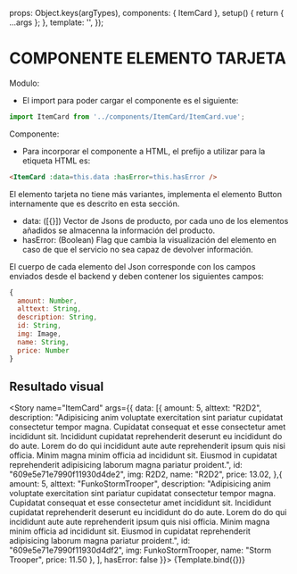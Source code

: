 

<Meta title="C.Simples/ItemCard" component={ItemCard} />

  props: Object.keys(argTypes),
  components: { ItemCard },
  setup() {
    return { ...args };
  },
  template: '<ItemCard :data=this.data :hasError=this.hasError />',
});

# COMPONENTE ELEMENTO TARJETA

Modulo:

- El import para poder cargar el componente es el siguiente:

```js live=true
import ItemCard from '../components/ItemCard/ItemCard.vue';
```

Componente:

- Para incorporar el componente a HTML, el prefijo a utilizar para la etiqueta HTML es:

```html live=true
<ItemCard :data=this.data :hasError=this.hasError />
``` 
El elemento tarjeta no tiene más variantes, implementa el elemento Button internamente que es descrito en esta sección.

- data: ([{}]) Vector de Jsons de producto, por cada uno de los elementos añadidos se almacenna la información del producto.
- hasError: (Boolean) Flag que cambia la visualización del elemento en caso de que el servicio no sea capaz de devolver información.

El cuerpo de cada elemento del Json corresponde con los campos enviados desde el backend y deben contener los siguientes campos:

```js
{
  amount: Number,
  alttext: String,
  description: String,
  id: String,
  img: Image,
  name: String,
  price: Number
}
```

## Resultado visual

<Story
  name="ItemCard"
  args={{
    data: [{
        amount: 5,
        alttext: "R2D2",
        description: "Adipisicing anim voluptate exercitation sint pariatur cupidatat consectetur tempor magna. Cupidatat consequat et esse consectetur amet incididunt sit. Incididunt cupidatat reprehenderit deserunt eu incididunt do do aute. Lorem do do qui incididunt aute aute reprehenderit ipsum quis nisi officia. Minim magna minim officia ad incididunt sit. Eiusmod in cupidatat reprehenderit adipisicing laborum magna pariatur proident.",
        id: "609e5e71e7990f11930d4de2",
        img: R2D2,
        name: "R2D2",
        price: 13.02,
      },{
        amount: 5,
        alttext: "FunkoStormTrooper",
        description: "Adipisicing anim voluptate exercitation sint pariatur cupidatat consectetur tempor magna. Cupidatat consequat et esse consectetur amet incididunt sit. Incididunt cupidatat reprehenderit deserunt eu incididunt do do aute. Lorem do do qui incididunt aute aute reprehenderit ipsum quis nisi officia. Minim magna minim officia ad incididunt sit. Eiusmod in cupidatat reprehenderit adipisicing laborum magna pariatur proident.",
        id: "609e5e71e7990f11930d4df2",
        img: FunkoStormTrooper,
        name: "Storm Trooper",
        price: 11.50
      },
    ],
    hasError: false
  }}>
  {Template.bind({})}
</Story>